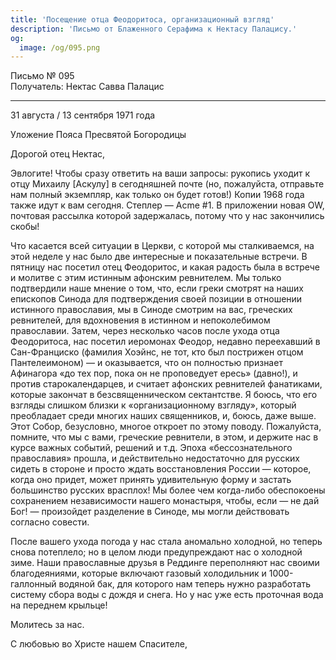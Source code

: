 ```yaml
---
title: 'Посещение отца Феодоритоса, организационный взгляд'
description: 'Письмо от Блаженного Серафима к Нектасу Палацису.'
og:
  image: /og/095.png
---
```


<div style={{textAlign:'right', fontFamily:'monospace'}}>Письмо № 095</div>
<div style={{textAlign:'left', fontFamily:'monospace'}}>Получатель: Нектас Савва Палацис</div>

---

31 августа / 13 сентября 1971 года

Уложение Пояса Пресвятой Богородицы

Дорогой отец Нектас,

Эвлогите! Чтобы сразу ответить на ваши запросы: рукопись уходит к отцу Михаилу [Аскулу] в сегодняшней почте (но, пожалуйста, отправьте нам полный экземпляр, как только он будет готов!) Копии 1968 года также идут к вам сегодня. Степлер — Acme #1. В приложении новая OW, почтовая рассылка которой задержалась, потому что у нас закончились скобы!

Что касается всей ситуации в Церкви, с которой мы сталкиваемся, на этой неделе у нас было две интересные и показательные встречи. В пятницу нас посетил отец Феодоритос, и какая радость была в встрече и молитве с этим истинным афонским ревнителем. Мы только подтвердили наше мнение о том, что, если греки смотрят на наших епископов Синода для подтверждения своей позиции в отношении истинного православия, мы в Синоде смотрим на вас, греческих ревнителей, для вдохновения в истинном и непоколебимом православии. Затем, через несколько часов после ухода отца Феодоритоса, нас посетил иеромонах Феодор, недавно переехавший в Сан-Франциско (фамилия Хоэйнс, не тот, кто был пострижен отцом Пантелеимоном) — и оказывается, что он полностью признает Афинагора «до тех пор, пока он не проповедует ересь» (давно!), и против старокалендарцев, и считает афонских ревнителей фанатиками, которые закончат в безсвященническом сектантстве. Я боюсь, что его взгляды слишком близки к «организационному взгляду», который преобладает среди многих наших священников, и, боюсь, даже выше. Этот Собор, безусловно, многое откроет по этому поводу. Пожалуйста, помните, что мы с вами, греческие ревнители, в этом, и держите нас в курсе важных событий, решений и т.д. Эпоха «бессознательного православия» прошла, и действительно недостаточно для русских сидеть в стороне и просто ждать восстановления России — которое, когда оно придет, может принять удивительную форму и застать большинство русских врасплох! Мы более чем когда-либо обеспокоены сохранением независимости нашего монастыря, чтобы, если — не дай Бог! — произойдет разделение в Синоде, мы могли действовать согласно совести.

После вашего ухода погода у нас стала аномально холодной, но теперь снова потеплело; но в целом люди предупреждают нас о холодной зиме. Наши православные друзья в Реддинге переполняют нас своими благодеяниями, которые включают газовый холодильник и 1000-галлонный водяной бак, для которого нам теперь нужно разработать систему сбора воды с дождя и снега. Но у нас уже есть проточная вода на переднем крыльце!

Молитесь за нас.

С любовью во Христе нашем Спасителе,
